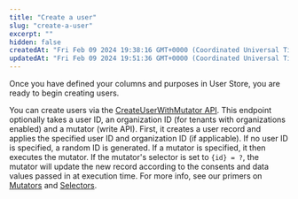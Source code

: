 ```yaml
---
title: "Create a user"
slug: "create-a-user"
excerpt: ""
hidden: false
createdAt: "Fri Feb 09 2024 19:38:16 GMT+0000 (Coordinated Universal Time)"
updatedAt: "Fri Feb 09 2024 19:51:36 GMT+0000 (Coordinated Universal Time)"
---
```

Once you have defined your <Glossary>column</Glossary>s and <Glossary>purpose</Glossary>s in User Store, you are ready to begin creating users. 

You can create users via the [CreateUserWithMutator API](https://docs.userclouds.com/reference/post_userstore-api-users). This endpoint optionally takes a user ID, an organization ID (for tenants with organizations enabled) and a <Glossary>mutator</Glossary> (write API). First, it creates a user record and applies the specified user ID and organization ID (if applicable). If no user ID is specified, a random ID is generated. If a mutator is specified, it then executes the mutator. If the mutator's selector is set to `{id} = ?`, the mutator will update the new record according to the consents and data values passed in at execution time. For more info, see our primers on [Mutators](https://docs.userclouds.com/docs/mutators-write-apis) and [Selectors](https://docs.userclouds.com/docs/selectors).
